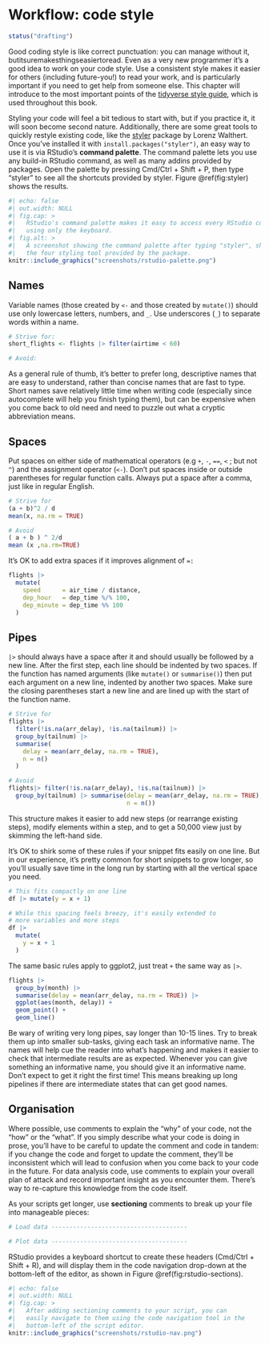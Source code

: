 # Workflow: code style {#workflow-style}

```r
status("drafting")
```

Good coding style is like correct punctuation: you can manage without it, butitsuremakesthingseasiertoread.
Even as a very new programmer it's a good idea to work on your code style.
Use a consistent style makes it easier for others (including future-you!) to read your work, and is particularly important if you need to get help from someone else.
This chapter will introduce to the most important points of the [tidyverse style guide](https://style.tidyverse.org), which is used throughout this book.

Styling your code will feel a bit tedious to start with, but if you practice it, it will soon become second nature.
Additionally, there are some great tools to quickly restyle existing code, like the [styler](http://styler.r-lib.org) package by Lorenz Walthert.
Once you've installed it with `install.packages("styler")`, an easy way to use it is via RStudio's **command palette**.
The command palette lets you use any build-in RStudio command, as well as many addins provided by packages.
Open the palette by pressing Cmd/Ctrl + Shift + P, then type "styler" to see all the shortcuts provided by styler.
Figure \@ref(fig:styler) shows the results.

```r
#| echo: false
#| out.width: NULL
#| fig.cap: > 
#|   RStudio's command palette makes it easy to access every RStudio command
#|   using only the keyboard.
#| fig.alt: >
#|   A screenshot showing the command palette after typing "styler", showing
#|   the four styling tool provided by the package.
knitr::include_graphics("screenshots/rstudio-palette.png")
```

## Names

Variable names (those created by `<-` and those created by `mutate()`) should use only lowercase letters, numbers, and `_`.
Use underscores (`_`) to separate words within a name.

```r
# Strive for:
short_flights <- flights |> filter(airtime < 60)

# Avoid:

```

As a general rule of thumb, it's better to prefer long, descriptive names that are easy to understand, rather than concise names that are fast to type.
Short names save relatively little time when writing code (especially since autocomplete will help you finish typing them), but can be expensive when you come back to old need and need to puzzle out what a cryptic abbreviation means.

## Spaces

Put spaces on either side of mathematical operators (e.g `+`, `-`, `==`, `<` ; but not `^`) and the assignment operator (`<-`).
Don't put spaces inside or outside parentheses for regular function calls.
Always put a space after a comma, just like in regular English.

```r
# Strive for
(a + b)^2 / d
mean(x, na.rm = TRUE)

# Avoid
( a + b ) ^ 2/d
mean (x ,na.rm=TRUE)
```

It's OK to add extra spaces if it improves alignment of `=:`

```r
flights |> 
  mutate(
    speed      = air_time / distance,
    dep_hour   = dep_time %/% 100,
    dep_minute = dep_time %% 100
  )
```

## Pipes

`|>` should always have a space after it and should usually be followed by a new line.
After the first step, each line should be indented by two spaces.
If the function has named arguments (like `mutate()` or `summarise()`) then put each argument on a new line, indented by another two spaces.
Make sure the closing parentheses start a new line and are lined up with the start of the function name.

```r
# Strive for 
flights |>  
  filter(!is.na(arr_delay), !is.na(tailnum)) |> 
  group_by(tailnum) |> 
  summarise(
    delay = mean(arr_delay, na.rm = TRUE),
    n = n()
  )

# Avoid
flights|> filter(!is.na(arr_delay), !is.na(tailnum)) |> 
  group_by(tailnum) |> summarise(delay = mean(arr_delay, na.rm = TRUE), 
                                 n = n())
```

This structure makes it easier to add new steps (or rearrange existing steps), modify elements within a step, and to get a 50,000 view just by skimming the left-hand side.

It's OK to shirk some of these rules if your snippet fits easily on one line.
But in our experience, it's pretty common for short snippets to grow longer, so you'll usually save time in the long run by starting with all the vertical space you need.

```r
# This fits compactly on one line
df |> mutate(y = x + 1)

# While this spacing feels breezy, it's easily extended to 
# more variables and more steps
df |> 
  mutate(
    y = x + 1
  )
```

The same basic rules apply to ggplot2, just treat `+` the same way as `|>`.

```r
flights |> 
  group_by(month) |> 
  summarise(delay = mean(arr_delay, na.rm = TRUE)) |> 
  ggplot(aes(month, delay)) +
  geom_point() + 
  geom_line()
```

Be wary of writing very long pipes, say longer than 10-15 lines.
Try to break them up into smaller sub-tasks, giving each task an informative name.
The names will help cue the reader into what's happening and makes it easier to check that intermediate results are as expected.
Whenever you can give something an informative name, you should give it an informative name.
Don't expect to get it right the first time!
This means breaking up long pipelines if there are intermediate states that can get good names.

## Organisation

Where possible, use comments to explain the "why" of your code, not the "how" or the "what".
If you simply describe what your code is doing in prose, you'll have to be careful to update the comment and code in tandem: if you change the code and forget to update the comment, they'll be inconsistent which will lead to confusion when you come back to your code in the future.
For data analysis code, use comments to explain your overall plan of attack and record important insight as you encounter them.
There's way to re-capture this knowledge from the code itself.

As your scripts get longer, use **sectioning** comments to break up your file into manageable pieces:

```r
# Load data --------------------------------------

# Plot data --------------------------------------
```

RStudio provides a keyboard shortcut to create these headers (Cmd/Ctrl + Shift + R), and will display them in the code navigation drop-down at the bottom-left of the editor, as shown in Figure \@ref(fig:rstudio-sections).

```r
#| echo: false
#| out.width: NULL
#| fig.cap: > 
#|   After adding sectioning comments to your script, you can
#|   easily navigate to them using the code navigation tool in the
#|   bottom-left of the script editor.
knitr::include_graphics("screenshots/rstudio-nav.png")
```
